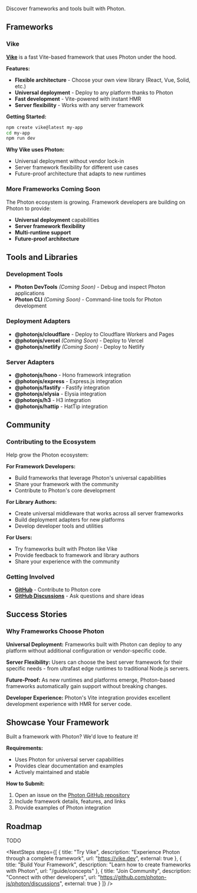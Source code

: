 
<AlphaWarning message="The Photon ecosystem is growing as the project matures." />

Discover frameworks and tools built with Photon.

## Frameworks

### Vike

**[Vike](https://vike.dev)** is a fast Vite-based framework that uses Photon under the hood.

**Features:**
- **Flexible architecture** - Choose your own view library (React, Vue, Solid, etc.)
- **Universal deployment** - Deploy to any platform thanks to Photon
- **Fast development** - Vite-powered with instant HMR
- **Server flexibility** - Works with any server framework

**Getting Started:**
```bash
npm create vike@latest my-app
cd my-app
npm run dev
```

**Why Vike uses Photon:**
- Universal deployment without vendor lock-in
- Server framework flexibility for different use cases
- Future-proof architecture that adapts to new runtimes

### More Frameworks Coming Soon

The Photon ecosystem is growing. Framework developers are building on Photon to provide:
- **Universal deployment** capabilities
- **Server framework flexibility**
- **Multi-runtime support**
- **Future-proof architecture**

## Tools and Libraries

### Development Tools

- **Photon DevTools** *(Coming Soon)* - Debug and inspect Photon applications
- **Photon CLI** *(Coming Soon)* - Command-line tools for Photon development

### Deployment Adapters

- **@photonjs/cloudflare** - Deploy to Cloudflare Workers and Pages
- **@photonjs/vercel** *(Coming Soon)* - Deploy to Vercel
- **@photonjs/netlify** *(Coming Soon)* - Deploy to Netlify

### Server Adapters

- **@photonjs/hono** - Hono framework integration
- **@photonjs/express** - Express.js integration
- **@photonjs/fastify** - Fastify integration
- **@photonjs/elysia** - Elysia integration
- **@photonjs/h3** - H3 integration
- **@photonjs/hattip** - HatTip integration

## Community

### Contributing to the Ecosystem

Help grow the Photon ecosystem:

**For Framework Developers:**
- Build frameworks that leverage Photon's universal capabilities
- Share your framework with the community
- Contribute to Photon's core development

**For Library Authors:**
- Create universal middleware that works across all server frameworks
- Build deployment adapters for new platforms
- Develop developer tools and utilities

**For Users:**
- Try frameworks built with Photon like Vike
- Provide feedback to framework and library authors
- Share your experience with the community

### Getting Involved

- **[GitHub](https://github.com/photon-js/photon)** - Contribute to Photon core
- **[GitHub Discussions](https://github.com/photon-js/photon/discussions)** - Ask questions and share ideas

## Success Stories

### Why Frameworks Choose Photon

**Universal Deployment:**
Frameworks built with Photon can deploy to any platform without additional configuration or vendor-specific code.

**Server Flexibility:**
Users can choose the best server framework for their specific needs - from ultrafast edge runtimes to traditional Node.js servers.

**Future-Proof:**
As new runtimes and platforms emerge, Photon-based frameworks automatically gain support without breaking changes.

**Developer Experience:**
Photon's Vite integration provides excellent development experience with HMR for server code.

## Showcase Your Framework

Built a framework with Photon? We'd love to feature it!

**Requirements:**
- Uses Photon for universal server capabilities
- Provides clear documentation and examples
- Actively maintained and stable

**How to Submit:**
1. Open an issue on the [Photon GitHub repository](https://github.com/photon-js/photon)
2. Include framework details, features, and links
3. Provide examples of Photon integration

## Roadmap

TODO

<NextSteps steps={[
  {
    title: "Try Vike",
    description: "Experience Photon through a complete framework",
    url: "https://vike.dev",
    external: true
  },
  {
    title: "Build Your Framework",
    description: "Learn how to create frameworks with Photon",
    url: "/guide/concepts"
  },
  {
    title: "Join Community",
    description: "Connect with other developers",
    url: "https://github.com/photon-js/photon/discussions",
    external: true
  }
]} />
